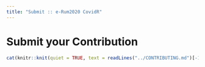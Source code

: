```yaml
---
title: "Submit :: e-Rum2020 CovidR"
---
```


<h1>Submit your Contribution</h1>

```r
cat(knitr::knit(quiet = TRUE, text = readLines("../CONTRIBUTING.md")[-1]))
```
